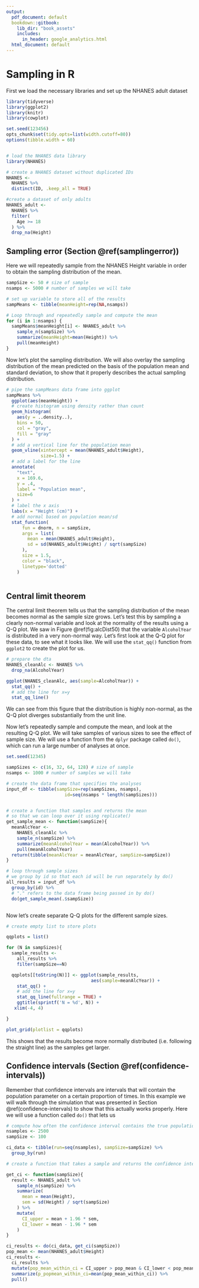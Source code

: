 ```yaml
---
output:
  pdf_document: default
  bookdown::gitbook:
    lib_dir: "book_assets"
    includes:
      in_header: google_analytics.html
  html_document: default
---
```


# Sampling in R

First we load the necessary libraries and set up the NHANES adult dataset
```r
library(tidyverse)
library(ggplot2)
library(knitr)
library(cowplot)

set.seed(123456)
opts_chunk$set(tidy.opts=list(width.cutoff=80))
options(tibble.width = 60)


# load the NHANES data library
library(NHANES)

# create a NHANES dataset without duplicated IDs 
NHANES <-
  NHANES %>%
  distinct(ID, .keep_all = TRUE) 

#create a dataset of only adults
NHANES_adult <- 
  NHANES %>%
  filter( 
    Age >= 18
  ) %>%
  drop_na(Height)

```


## Sampling error (Section \@ref(samplingerror))

Here we will repeatedly sample from the NHANES Height variable in order to obtain the sampling distribution of the mean.

```r

sampSize <- 50 # size of sample
nsamps <- 5000 # number of samples we will take

# set up variable to store all of the results
sampMeans <- tibble(meanHeight=rep(NA,nsamps))

# Loop through and repeatedly sample and compute the mean
for (i in 1:nsamps) {
  sampMeans$meanHeight[i] <- NHANES_adult %>%
    sample_n(sampSize) %>%
    summarize(meanHeight=mean(Height)) %>%
    pull(meanHeight)
}


```


Now let's plot the sampling distribution.  We will also overlay the sampling distribution of the mean predicted on the basis of the population mean and standard deviation, to show that it properly describes the actual sampling distribution.

```r

# pipe the sampMeans data frame into ggplot
sampMeans %>% 
  ggplot(aes(meanHeight)) +
  # create histogram using density rather than count
  geom_histogram(
    aes(y = ..density..),
    bins = 50,
    col = "gray", 
    fill = "gray"
  ) +
  # add a vertical line for the population mean
  geom_vline(xintercept = mean(NHANES_adult$Height),
             size=1.5) +
  # add a label for the line
  annotate(
    "text",
    x = 169.6, 
    y = .4,
    label = "Population mean",
    size=6
  ) +
  # label the x axis
  labs(x = "Height (cm)") +
  # add normal based on population mean/sd
  stat_function(
      fun = dnorm, n = sampSize,
      args = list(
        mean = mean(NHANES_adult$Height),
        sd = sd(NHANES_adult$Height) / sqrt(sampSize)
      ), 
      size = 1.5,
      color = "black",
      linetype='dotted'
    ) 
  

```

## Central limit theorem

The central limit theorem tells us that the sampling distribution of the mean becomes normal as the sample size grows.  Let's test this by sampling a clearly non-normal variable and look at the normality of the results using a Q-Q plot. We saw in Figure \@ref(fig:alcDist50) that the variable `AlcoholYear` is distributed in a very non-normal way. Let's first look at the Q-Q plot for these data, to see what it looks like.  We will use the `stat_qq()` function from `ggplot2` to create the plot for us.

```r
# prepare the dta
NHANES_cleanAlc <- NHANES %>%
  drop_na(AlcoholYear)

ggplot(NHANES_cleanAlc, aes(sample=AlcoholYear)) +
  stat_qq() + 
  # add the line for x=y
  stat_qq_line()
```

We can see from this figure that the distribution is highly non-normal, as the Q-Q plot diverges substantially from the unit line.

Now let's repeatedly sample and compute the mean, and look at the resulting Q-Q plot.  We will take samples of various sizes to see the effect of sample size.  We will use a function from the `dplyr` package called `do()`, which can run a large number of analyses at once.  

```r
set.seed(12345)

sampSizes <- c(16, 32, 64, 128) # size of sample
nsamps <- 1000 # number of samples we will take

# create the data frame that specifies the analyses
input_df <- tibble(sampSize=rep(sampSizes, nsamps),
                      id=seq(nsamps * length(sampSizes)))


# create a function that samples and returns the mean
# so that we can loop over it using replicate()
get_sample_mean <- function(sampSize){
  meanAlcYear <- 
    NHANES_cleanAlc %>%
    sample_n(sampSize) %>%
    summarize(meanAlcoholYear = mean(AlcoholYear)) %>%
    pull(meanAlcoholYear)
  return(tibble(meanAlcYear = meanAlcYear, sampSize=sampSize))
}

# loop through sample sizes
# we group by id so that each id will be run separately by do()
all_results = input_df %>% 
  group_by(id) %>%
  # "." refers to the data frame being passed in by do()
  do(get_sample_mean(.$sampSize))



```

Now let's create separate Q-Q plots for the different sample sizes.  

```r

# create empty list to store plots

qqplots = list()

for (N in sampSizes){
  sample_results <- 
    all_results %>%
    filter(sampSize==N)

  qqplots[[toString(N)]] <- ggplot(sample_results, 
                                aes(sample=meanAlcYear)) +
    stat_qq() + 
    # add the line for x=y
    stat_qq_line(fullrange = TRUE) + 
    ggtitle(sprintf('N = %d', N)) + 
   xlim(-4, 4) 

}

plot_grid(plotlist = qqplots)

```

This shows that the results become more normally distributed (i.e. following the straight line) as the samples get larger.

## Confidence intervals (Section \@ref(confidence-intervals))

Remember that confidence intervals are intervals that will contain the population parameter on a certain proportion of times.  In this example we will walk through the simulation that was presented in Section \@ref(confidence-intervals) to show that this actually works properly.  Here we will use a function called `do()` that lets us 

```r
# compute how often the confidence interval contains the true population mean
nsamples <- 2500
sampSize <- 100

ci_data <- tibble(run=seq(nsamples), sampSize=sampSize) %>%
  group_by(run)

# create a function that takes a sample and returns the confidence interval

get_ci <- function(sampSize){
  result <- NHANES_adult %>%
    sample_n(sampSize) %>%
    summarize(
      mean = mean(Height),
      sem = sd(Height) / sqrt(sampSize)
    ) %>%
    mutate(
      CI_upper = mean + 1.96 * sem,
      CI_lower = mean - 1.96 * sem
    )
}

ci_results <- do(ci_data, get_ci(sampSize))
pop_mean <- mean(NHANES_adult$Height)
ci_results <- 
  ci_results %>%
  mutate(pop_mean_within_ci = CI_upper > pop_mean & CI_lower < pop_mean) %>%
  summarize(p_popmean_within_ci=mean(pop_mean_within_ci)) %>%
  pull()

```

